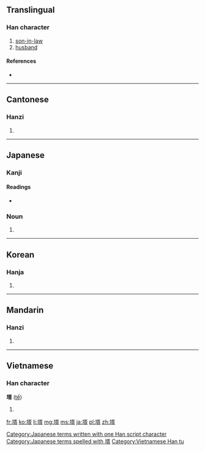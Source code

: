 ==Translingual==

===Han character===
{{Han char|rn=33|rad=士|as=09|sn=12|four=|canj=土弓人月 (GNOB)|ids=⿰[[土]][[胥]]}}

# [[son-in-law]]
# [[husband]]

====References====
* {{Han ref|kx=0243.170|dkj=05664|hdz=10469.040|uh=58FB|ud=22779}}

----

==Cantonese==

===Hanzi===
{{yue-hanzi|jyut=[[sai3]]|y=sai3}}

# {{defn|lang=yue|sort=士09}}

----

==Japanese==

===Kanji===
{{ja-kanji|grade=|rs=士09}}

====Readings====
* {{ja-readings|on=[[せい]] (sei)|kun=[[むこ]] (muko)}}

===Noun===
{{ja-noun|k|hira=むこ|rom=muko}} 

# {{alternative form of|婿|lang=ja}}

[[Category:Japanese terms written with one Han script character]]
[[Category:Japanese terms spelled with 壻]]
----

==Korean==

===Hanja===
{{ko-hanja|hangeul=서|rv=seo|mr=sŏ}}

# {{defn|lang=ko|sort=士09}}

----

==Mandarin==

===Hanzi===
{{cmn-hanzi|pin=[[xù]] ([[xu4]])|wg=hsü<sup>4</sup>}}

# {{defn|lang=cmn|sort=士09}}

----

==Vietnamese==

===Han character===
'''壻''' ([[tế]])

# {{defn|lang=vi}}

[[Category:Vietnamese Han tu]]

[[fr:壻]]
[[ko:壻]]
[[li:壻]]
[[mg:壻]]
[[ms:壻]]
[[ja:壻]]
[[pl:壻]]
[[zh:壻]]